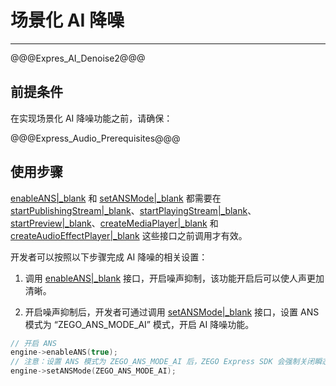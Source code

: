 # 场景化 AI 降噪

- - -

@@@Expres_AI_Denoise2@@@

## 前提条件

在实现场景化 AI 降噪功能之前，请确保：

@@@Express_Audio_Prerequisites@@@

## 使用步骤

<div class = "mk-warning">

[enableANS\|_blank](@enableANS) 和 [setANSMode\|_blank](@setANSMode) 都需要在 [startPublishingStream\|_blank](@startPublishingStream)、[startPlayingStream\|_blank](@startPlayingStream)、[startPreview\|_blank](@startPreview)、[createMediaPlayer\|_blank](@createMediaPlayer) 和 [createAudioEffectPlayer\|_blank](@createAudioEffectPlayer) 这些接口之前调用才有效。
</div>

开发者可以按照以下步骤完成 AI 降噪的相关设置：

1. 调用 [enableANS\|_blank](@enableANS) 接口，开启噪声抑制，该功能开启后可以使人声更加清晰。

2. 开启噪声抑制后，开发者可通过调用 [setANSMode\|_blank](@setANSMode) 接口，设置 ANS 模式为 “ZEGO_ANS_MODE_AI” 模式，开启 AI 降噪功能。

```Cpp
// 开启 ANS
engine->enableANS(true);
// 注意：设置 ANS 模式为 ZEGO_ANS_MODE_AI 后，ZEGO Express SDK 会强制关闭瞬态噪声抑制 [enableTransientANS]
engine->setANSMode(ZEGO_ANS_MODE_AI);
```
